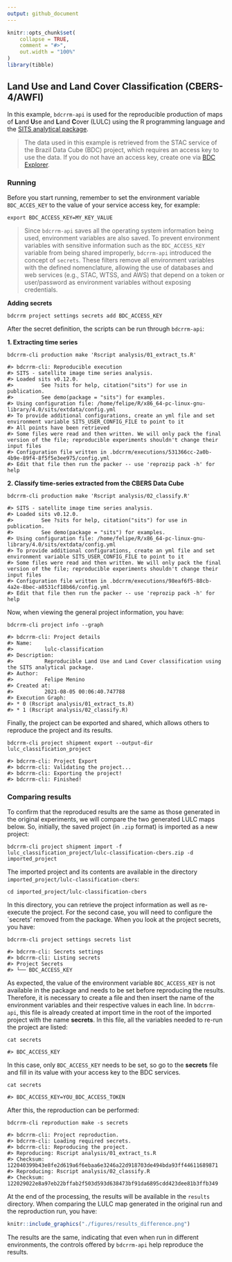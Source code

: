 ```yaml
---
output: github_document
---
```


<!-- README.md is generated from README.Rmd. Please edit that file -->


```r
knitr::opts_chunk$set(
    collapse = TRUE,
    comment = "#>",
    out.width = "100%"
)
library(tibble)
```

## Land Use and Land Cover Classification (CBERS-4/AWFI)

In this example, `bdcrrm-api` is used for the reproducible production of maps of **L**and **U**se and **L**and **C**over (LULC) using the R programming language and the [SITS analytical package](github.com/e-sensing/sits).

> The data used in this example is retrieved from the STAC service of the Brazil Data Cube (BDC) project, which requires an access key to use the data. If you do not have an access key, create one via [BDC Explorer](https://brazildatacube.dpi.inpe.br/portal/explore).

### Running

Before you start running, remember to set the environment variable `BDC_ACCES_KEY` to the value of your service access key, for example:

```shell
export BDC_ACCESS_KEY=MY_KEY_VALUE
```

> Since `bdcrrm-api` saves all the operating system information being used, environment variables are also saved. To prevent environment variables with sensitive information such as the `BDC_ACCESS_KEY` variable from being shared improperly, `bdcrrm-api` introduced the concept of `secrets`. These filters remove all environment variables with the defined nomenclature, allowing the use of databases and web services (e.g., STAC, WTSS, and AWS) that depend on a token or user/password as environment variables without exposing credentials.

**Adding secrets**

```shell
bdcrrm project settings secrets add BDC_ACCESS_KEY
```

After the secret definition, the scripts can be run through `bdcrrm-api`:

**1. Extracting time series**

```shell
bdcrrm-cli production make 'Rscript analysis/01_extract_ts.R'

#> bdcrrm-cli: Reproducible execution
#> SITS - satellite image time series analysis.
#> Loaded sits v0.12.0.
#>         See ?sits for help, citation("sits") for use in publication.
#>         See demo(package = "sits") for examples.
#> Using configuration file: /home/felipe/R/x86_64-pc-linux-gnu-library/4.0/sits/extdata/config.yml
#> To provide additional configurations, create an yml file and set environment variable SITS_USER_CONFIG_FILE to point to it
#> All points have been retrieved
#> Some files were read and then written. We will only pack the final version of the file; reproducible experiments shouldn't change their input files
#> Configuration file written in .bdcrrm/executions/531366cc-2a0b-4b9e-89f4-8f5f5e3ee975/config.yml
#> Edit that file then run the packer -- use 'reprozip pack -h' for help
```

**2. Classify time-series extracted from the CBERS Data Cube**

```shell
bdcrrm-cli production make 'Rscript analysis/02_classify.R'

#> SITS - satellite image time series analysis.
#> Loaded sits v0.12.0.
#>         See ?sits for help, citation("sits") for use in publication.
#>         See demo(package = "sits") for examples.
#> Using configuration file: /home/felipe/R/x86_64-pc-linux-gnu-library/4.0/sits/extdata/config.yml
#> To provide additional configurations, create an yml file and set environment variable SITS_USER_CONFIG_FILE to point to it
#> Some files were read and then written. We will only pack the final version of the file; reproducible experiments shouldn't change their input files
#> Configuration file written in .bdcrrm/executions/98eaf6f5-88cb-4a2e-8bec-a8531cf18b66/config.yml
#> Edit that file then run the packer -- use 'reprozip pack -h' for help
```

Now, when viewing the general project information, you have:

```shell
bdcrrm-cli project info --graph

#> bdcrrm-cli: Project details
#> Name:
#>          lulc-classification
#> Description:
#>          Reproducible Land Use and Land Cover classification using the SITS analytical package.
#> Author:
#>          Felipe Menino
#> Created at:
#>          2021-08-05 00:06:40.747788
#> Execution Graph:
#> * 0 (Rscript analysis/01_extract_ts.R)
#> * 1 (Rscript analysis/02_classify.R)
```

Finally, the project can be exported and shared, which allows others to reproduce the project and its results.

```shell
bdcrrm-cli project shipment export --output-dir lulc_classification_project

#> bdcrrm-cli: Project Export
#> bdcrrm-cli: Validating the project...
#> bdcrrm-cli: Exporting the project!
#> bdcrrm-cli: Finished!
```

### Comparing results

To confirm that the reproduced results are the same as those generated in the original experiments, we will compare the two generated LULC maps below. So, initially, the saved project (in `.zip` format) is imported as a new project:

```shell
bdcrrm-cli project shipment import -f lulc_classification_project/lulc-classification-cbers.zip -d imported_project
```

The imported project and its contents are available in the directory `imported_project/lulc-classification-cbers`:

```shell
cd imported_project/lulc-classification-cbers
```

In this directory, you can retrieve the project information as well as re-execute the project. For the second case, you will need to configure the `secrets' removed from the package. When you look at the project secrets, you have:

```shell
bdcrrm-cli project settings secrets list

#> bdcrrm-cli: Secrets settings
#> bdcrrm-cli: Listing secrets
#> Project Secrets              
#> └── BDC_ACCESS_KEY 
```

As expected, the value of the environment variable `BDC_ACCESS_KEY` is not available in the package and needs to be set before reproducing the results. Therefore, it is necessary to create a file and then insert the name of the environment variables and their respective values in each line. In `bdcrrm-api`, this file is already created at import time in the root of the imported project with the name **secrets**. In this file, all the variables needed to re-run the project are listed:

```shell
cat secrets

#> BDC_ACCESS_KEY
```

In this case, only `BDC_ACCESS_KEY` needs to be set, so go to the **secrets** file and fill in its value with your access key to the BDC services.

```shell
cat secrets

#> BDC_ACCESS_KEY=YOU_BDC_ACCESS_TOKEN
```

After this, the reproduction can be performed:

```shell
bdcrrm-cli reproduction make -s secrets

#> bdcrrm-cli: Project reproduction.
#> bdcrrm-cli: Loading required secrets.
#> bdcrrm-cli: Reproducing the project.
#> Reproducing: Rscript analysis/01_extract_ts.R
#> Checksum: 122040399b43e8fe2d619a6f6ebaa6e3246a22d918703de494bda93ff44611689871
#> Reproducing: Rscript analysis/02_classify.R
#> Checksum: 122029022e8a97eb22bffab2f503d593d638473bf91da6895cdd423dee81b3ffb349
```

At the end of the processing, the results will be available in the `results` directory. When comparing the LULC map generated in the original run and the reproduction run, you have:

```r
knitr::include_graphics("./figures/results_difference.png")
```

The results are the same, indicating that even when run in different environments, the controls offered by `bdcrrm-api` help reproduce the results.
